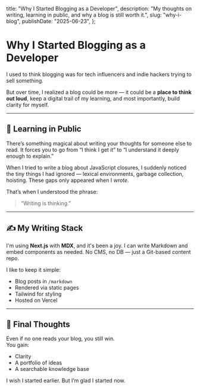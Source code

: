   title: "Why I Started Blogging as a Developer",
  description: "My thoughts on writing, learning in public, and why a blog is still worth it.",
  slug: "why-i-blog",
  publishDate: "2025-06-23",
};

# Why I Started Blogging as a Developer

I used to think blogging was for tech influencers and indie hackers trying to sell something.

But over time, I realized a blog could be more — it could be a **place to think out loud**, keep a digital trail of my learning, and most importantly, build clarity for myself.

---

## 🧠 Learning in Public

There’s something magical about writing your thoughts for someone else to read. It forces you to go from “I think I get it” to “I understand it deeply enough to explain.”

When I tried to write a blog about JavaScript closures, I suddenly noticed the tiny things I had ignored — lexical environments, garbage collection, hoisting. These gaps only appeared when I *wrote*.

That’s when I understood the phrase:  
> “Writing is thinking.”

---

## ✍️ My Writing Stack

I'm using **Next.js** with **MDX**, and it's been a joy. I can write Markdown and embed components as needed. No CMS, no DB — just a Git-based content repo.

I like to keep it simple:
- Blog posts in `/markdown`
- Rendered via static pages
- Tailwind for styling
- Hosted on Vercel

---

## 💬 Final Thoughts

Even if no one reads your blog, you still win.  
You gain:
- Clarity
- A portfolio of ideas
- A searchable knowledge base

I wish I started earlier. But I’m glad I started now.

